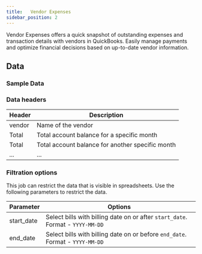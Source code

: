 ```yaml
---
title:   Vendor Expenses
sidebar_position: 2
---
```




Vendor Expenses offers a quick snapshot of outstanding expenses and transaction details with vendors in  QuickBooks. Easily manage payments and optimize financial decisions based on up-to-date vendor information.

<AddJob
  template="gsheet_quickbooks_vendor_expenses"
/>


## Data

### Sample Data

<Gsheet
  src="https://docs.google.com/spreadsheets/d/1KWa16ZCTRUdIF7LXFQzgCaBXEze4fpGWaV77tc8Q_Y8/edit#gid=702360371"
/>


### Data headers

| Header          | Description                                           |
|-----------------|-------------------------------------------------------|
| vendor     | Name of the vendor                                    |
| Total |  Total account balance for a specific month |
| Total |  Total account balance for another specific month |
| ... |  ...  |



###  Filtration options

This job can restrict the data that is visible in spreadsheets. Use the following parameters to restrict the data.

| Parameter | Options |
|----|----|                                                                                   
| start_date | Select bills with billing date on or after `start_date`. Format - `YYYY-MM-DD` |
| end_date | Select bills with billing date on or before `end_date`. Format - `YYYY-MM-DD` |



<!---
## Others

### Similar jobs

Similar sort of data can be achieved by using get accounting transaction job and filtering it by invoice type. 

### Reports that use this job

Here are some of the report templates that use this job: 
-->